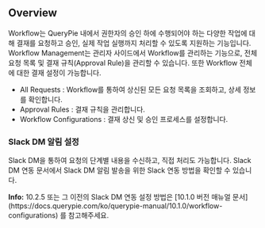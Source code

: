 ## Overview
Workflow는 QueryPie 내에서 권한자의 승인 하에 수행되어야 하는 다양한 작업에 대해 결재를 요청하고 승인, 실제 작업 실행까지 처리할 수 있도록 지원하는 기능입니다. Workflow Management는 관리자 사이드에서 Workflow를 관리하는 기능으로, 전체 요청 목록 및 결재 규칙(Approval Rule)을 관리할 수 있습니다. 또한 Workflow 전체에 대한 결재 설정이 가능합니다.

* All Requests : Workflow를 통하여 상신된 모든 요청 목록을 조회하고, 상세 정보를 확인합니다.
* Approval Rules : 결재 규칙을 관리합니다.
* Workflow Configurations : 결재 상신 및 승인 프로세스를 설정합니다.

### Slack DM 알림 설정
Slack DM을 통하여 요청의 단계별 내용을 수신하고, 직접 처리도 가능합니다. Slack DM 연동 문서에서 Slack DM 알림 발송을 위한 Slack 연동 방법을 확인할 수 있습니다.

<div class="alert alert-info">
  <i class="fas fa-info-circle"></i> <strong>Info:</strong> 10.2.5 또는 그 이전의 Slack DM 연동 설정 방법은 [10.1.0 버전 매뉴얼 문서](https://docs.querypie.com/ko/querypie-manual/10.1.0/workflow-configurations) 를 참고해주세요. 

</div>

